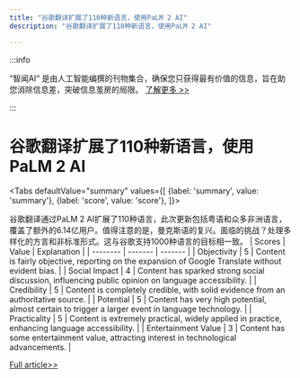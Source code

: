 ```yaml
---
title: "谷歌翻译扩展了110种新语言，使用PaLM 2 AI"
description: "谷歌翻译扩展了110种新语言，使用PaLM 2 AI"

---
```



:::info

“智闻AI“ 是由人工智能编撰的刊物集合，确保您只获得最有价值的信息，旨在助您消除信息差，突破信息茧房的局限。  [了解更多 >>](/)

:::

# 谷歌翻译扩展了110种新语言，使用PaLM 2 AI


<Tabs
	defaultValue="summary"
	values={[
	{label: 'summary', value: 'summary'},
	{label: 'score', value: 'score'},
]}>
<TabItem value="summary">


谷歌翻译通过PaLM 2 AI扩展了110种语言，此次更新包括粤语和众多非洲语言，覆盖了额外的6.14亿用户。值得注意的是，曼克斯语的复兴。面临的挑战？处理多样化的方言和非标准形式。这与谷歌支持1000种语言的目标相一致。
</TabItem>
<TabItem value="score">
	| Scores     | Value   | Explanation |
	| -------- | ------- | ------- |
	| Objectivity  | 5    | Content is fairly objective, reporting on the expansion of Google Translate without evident bias.    |
	| Social Impact | 4     | Content has sparked strong social discussion, influencing public opinion on language accessibility.    |
	| Credibility    | 5    | Content is completely credible, with solid evidence from an authoritative source.    |
	| Potential    | 5    | Content has very high potential, almost certain to trigger a larger event in language technology.    |
	| Practicality    | 5    | Content is extremely practical, widely applied in practice, enhancing language accessibility.    |
	| Entertainment Value    | 3    | Content has some entertainment value, attracting interest in technological advancements.    |
</TabItem>
</Tabs>

[Full article>>](https://tech.slashdot.org/story/24/06/27/1532230/google-translate-adds-110-languages-in-ai-powered-expansion?utm_source=rss1.0mainlinkanon&utm_medium=feed)
